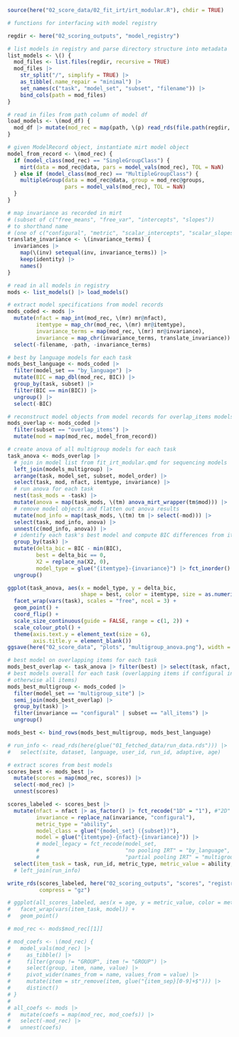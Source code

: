 ```r
source(here("02_score_data/02_fit_irt/irt_modular.R"), chdir = TRUE)

# functions for interfacing with model registry

regdir <- here("02_scoring_outputs", "model_registry")

# list models in registry and parse directory structure into metadata
list_models <- \() {
  mod_files <- list.files(regdir, recursive = TRUE)
  mod_files |>
    str_split("/", simplify = TRUE) |>
    as_tibble(.name_repair = "minimal") |>
    set_names(c("task", "model_set", "subset", "filename")) |>
    bind_cols(path = mod_files)
}

# read in files from path column of model df
load_models <- \(mod_df) {
  mod_df |> mutate(mod_rec = map(path, \(p) read_rds(file.path(regdir, p))))
}

# given ModelRecord object, instantiate mirt model object
model_from_record <- \(mod_rec) {
  if (model_class(mod_rec) == "SingleGroupClass") {
    mirt(data = mod_rec@data, pars = model_vals(mod_rec), TOL = NaN)
  } else if (model_class(mod_rec) == "MultipleGroupClass") {
    multipleGroup(data = mod_rec@data, group = mod_rec@groups,
                  pars = model_vals(mod_rec), TOL = NaN)
  }
}

# map invariance as recorded in mirt
# (subset of c("free_means", "free_var", "intercepts", "slopes"))
# to shorthand name
# (one of c("configural", "metric", "scalar_intercepts", "scalar_slopes_and_intercepts", "full")
translate_invariance <- \(invariance_terms) {
  invariances |>
    map(\(inv) setequal(inv, invariance_terms)) |>
    keep(identity) |>
    names()
}
```

```r
# read in all models in registry
mods <- list_models() |> load_models()

# extract model specifications from model records
mods_coded <- mods |>
  mutate(nfact = map_int(mod_rec, \(mr) mr@nfact),
         itemtype = map_chr(mod_rec, \(mr) mr@itemtype),
         invariance_terms = map(mod_rec, \(mr) mr@invariance),
         invariance = map_chr(invariance_terms, translate_invariance)) |>
  select(-filename, -path, -invariance_terms)

# best by language models for each task
mods_best_language <- mods_coded |>
  filter(model_set == "by_language") |>
  mutate(BIC = map_dbl(mod_rec, BIC)) |>
  group_by(task, subset) |>
  filter(BIC == min(BIC)) |>
  ungroup() |>
  select(-BIC)

# reconstruct model objects from model records for overlap_items models
mods_overlap <- mods_coded |>
  filter(subset == "overlap_items") |>
  mutate(mod = map(mod_rec, model_from_record))

# create anova of all multigroup models for each task
task_anova <- mods_overlap |>
  # join in model list from fit_irt_modular.qmd for sequencing models
  left_join(models_multigroup) |>
  arrange(task, model_set, subset, model_order) |>
  select(task, mod, nfact, itemtype, invariance) |>
  # run anova for each task
  nest(task_mods = -task) |>
  mutate(anova = map(task_mods, \(tm) anova_mirt_wrapper(tm$mod))) |>
  # remove model objects and flatten out anova results
  mutate(mod_info = map(task_mods, \(tm) tm |> select(-mod))) |>
  select(task, mod_info, anova) |>
  unnest(c(mod_info, anova)) |>
  # identify each task's best model and compute BIC differences from it
  group_by(task) |>
  mutate(delta_bic = BIC - min(BIC),
         best = delta_bic == 0,
         X2 = replace_na(X2, 0),
         model_type = glue("{itemtype}-{invariance}") |> fct_inorder() |> fct_rev()) |>
  ungroup()

ggplot(task_anova, aes(x = model_type, y = delta_bic,
                       shape = best, color = itemtype, size = as.numeric(best))) +
  facet_wrap(vars(task), scales = "free", ncol = 3) +
  geom_point() +
  coord_flip() +
  scale_size_continuous(guide = FALSE, range = c(1, 2)) +
  scale_colour_ptol() +
  theme(axis.text.y = element_text(size = 6),
        axis.title.y = element_blank())
ggsave(here("02_score_data", "plots", "multigroup_anova.png"), width = 9, height = 5)

# best model on overlapping items for each task
mods_best_overlap <- task_anova |> filter(best) |> select(task, nfact, itemtype, invariance)
# best models overall for each task (overlapping items if configural invariance,
# otherwise all items)
mods_best_multigroup <- mods_coded |>
  filter(model_set == "multigroup_site") |>
  semi_join(mods_best_overlap) |>
  group_by(task) |>
  filter(invariance == "configural" | subset == "all_items") |>
  ungroup()

mods_best <- bind_rows(mods_best_multigroup, mods_best_language)

# run_info <- read_rds(here(glue("01_fetched_data/run_data.rds"))) |>
#   select(site, dataset, language, user_id, run_id, adaptive, age)

# extract scores from best models
scores_best <- mods_best |>
  mutate(scores = map(mod_rec, scores)) |>
  select(-mod_rec) |>
  unnest(scores)

scores_labeled <- scores_best |>
  mutate(nfact = nfact |> as_factor() |> fct_recode("1D" = "1"), #"2D" = "2"),
         invariance = replace_na(invariance, "configural"),
         metric_type = "ability",
         model_class = glue("{model_set} ({subset})"),
         model = glue("{itemtype}-{nfact}-{invariance}")) |>
         # model_legacy = fct_recode(model_set,
         #                           "no pooling IRT" = "by_language",
         #                           "partial pooling IRT" = "multigroup_site")) |>
  select(item_task = task, run_id, metric_type, metric_value = ability, model_class, model)
  # left_join(run_info)

write_rds(scores_labeled, here("02_scoring_outputs", "scores", "registry_scores.rds"),
          compress = "gz")

# ggplot(all_scores_labeled, aes(x = age, y = metric_value, color = metric_type)) +
#   facet_wrap(vars(item_task, model)) +
#   geom_point()

# mod_rec <- mods$mod_rec[[1]]

# mod_coefs <- \(mod_rec) {
#   model_vals(mod_rec) |>
#     as_tibble() |>
#     filter(group != "GROUP", item != "GROUP") |>
#     select(group, item, name, value) |>
#     pivot_wider(names_from = name, values_from = value) |>
#     mutate(item = str_remove(item, glue("{item_sep}[0-9]+$"))) |>
#     distinct()
# }
# 
# all_coefs <- mods |>
#   mutate(coefs = map(mod_rec, mod_coefs)) |>
#   select(-mod_rec) |>
#   unnest(coefs)
```
